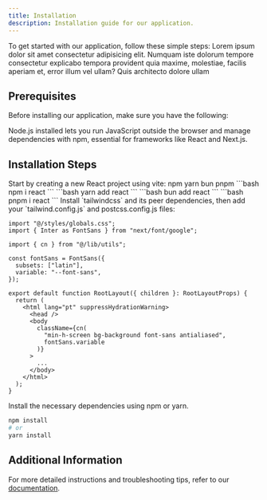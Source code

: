 ```yaml
---
title: Installation
description: Installation guide for our application.
---
```


To get started with our application, follow these simple steps:
Lorem ipsum dolor sit amet consectetur adipisicing elit. Numquam iste dolorum tempore consectetur explicabo tempora provident quia maxime, molestiae, facilis aperiam et, error illum vel ullam? Quis architecto dolore ullam

## Prerequisites

Before installing our application, make sure you have the following:


<Note title="Remember">
Node.js installed lets you run JavaScript outside the browser and manage dependencies with npm, essential for frameworks like React and Next.js.
</Note>

## Installation Steps

<Stepper>
<StepperItem title="Clone the Repository">
Start by creating a new React project using vite:

<Tabs defaultValue="npm" className="pt-5 pb-1">
  <TabsList className="">
    <TabsTrigger value="npm">npm</TabsTrigger>
    <TabsTrigger value="yarn">yarn</TabsTrigger>
     <TabsTrigger value="bun">bun</TabsTrigger>
      <TabsTrigger value="pnpm">pnpm</TabsTrigger>
  </TabsList>
  <TabsContent value="npm">
  ```bash
  npm i react 
   ```
   </TabsContent>
  <TabsContent value="yarn">
  ```bash
  yarn add react
    ```
  </TabsContent>
  <TabsContent value="bun">
  ```bash
  bun add react 
   ```
   </TabsContent>
  <TabsContent value="pnpm">
  ```bash
  pnpm i react
    ```
  </TabsContent>
</Tabs>

</StepperItem>
<StepperItem title="Navigate to the Project Directory">
Install `tailwindcss` and its peer dependencies, then add your `tailwind.config.js` and postcss.config.js files:

```tsx
import "@/styles/globals.css";
import { Inter as FontSans } from "next/font/google";

import { cn } from "@/lib/utils";

const fontSans = FontSans({
  subsets: ["latin"],
  variable: "--font-sans",
});

export default function RootLayout({ children }: RootLayoutProps) {
  return (
    <html lang="pt" suppressHydrationWarning>
      <head />
      <body
        className={cn(
          "min-h-screen bg-background font-sans antialiased",
          fontSans.variable
        )}
      >
        ...
      </body>
    </html>
  );
}
```

</StepperItem>

<StepperItem title="Install Dependencies">
 Install the necessary dependencies using npm or yarn.

```bash
npm install
# or
yarn install
```

</StepperItem>

</Stepper>

## Additional Information

For more detailed instructions and troubleshooting tips, refer to our [documentation](#).
